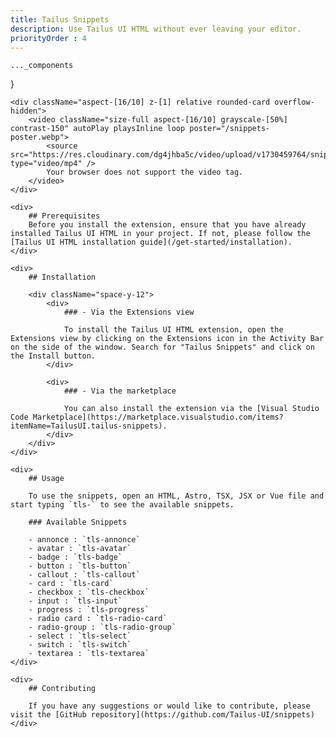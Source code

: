 ```yaml
---
title: Tailus Snippets
description: Use Tailus UI HTML without ever leaving your editor.
priorityOrder : 4
---
```



    ..._components
}

<div className="space-y-20">

    <div className="aspect-[16/10] z-[1] relative rounded-card overflow-hidden">
        <video className="size-full aspect-[16/10] grayscale-[50%] contrast-150" autoPlay playsInline loop poster="/snippets-poster.webp">
            <source src="https://res.cloudinary.com/dg4jhba5c/video/upload/v1730459764/snippets_qq3f6y.mp4" type="video/mp4" />
            Your browser does not support the video tag.
        </video>
    </div>

    <div>
        ## Prerequisites
        Before you install the extension, ensure that you have already installed Tailus UI HTML in your project. If not, please follow the [Tailus UI HTML installation guide](/get-started/installation).
    </div>

    <div>
        ## Installation

        <div className="space-y-12">
            <div>
                ### - Via the Extensions view

                To install the Tailus UI HTML extension, open the Extensions view by clicking on the Extensions icon in the Activity Bar on the side of the window. Search for "Tailus Snippets" and click on the Install button.
            </div>

            <div>
                ### - Via the marketplace

                You can also install the extension via the [Visual Studio Code Marketplace](https://marketplace.visualstudio.com/items?itemName=TailusUI.tailus-snippets).
            </div>
        </div>
    </div>

    <div>
        ## Usage

        To use the snippets, open an HTML, Astro, TSX, JSX or Vue file and start typing `tls-` to see the available snippets.

        ### Available Snippets

        - annonce : `tls-annonce`
        - avatar : `tls-avatar`
        - badge : `tls-badge`
        - button : `tls-button`
        - callout : `tls-callout`
        - card : `tls-card`
        - checkbox : `tls-checkbox`
        - input : `tls-input`
        - progress : `tls-progress`
        - radio card : `tls-radio-card`
        - radio-group : `tls-radio-group`
        - select : `tls-select`
        - switch : `tls-switch`
        - textarea : `tls-textarea`
    </div>

    <div>
        ## Contributing

        If you have any suggestions or would like to contribute, please visit the [GitHub repository](https://github.com/Tailus-UI/snippets)
    </div>
</div>
